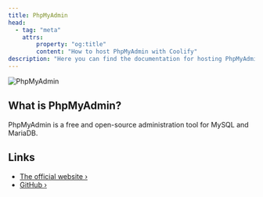```yaml
---
title: PhpMyAdmin
head:
  - tag: "meta"
    attrs:
        property: "og:title"
        content: "How to host PhpMyAdmin with Coolify"
description: "Here you can find the documentation for hosting PhpMyAdmin with Coolify."
---
```



<Badge text="One-click setup." variant="note" size="large" />

![PhpMyAdmin](https://external-content.duckduckgo.com/iu/?u=https%3A%2F%2Fwww.phpmyadmin.net%2Fstatic%2Fimages%2Flogo-og.png&f=1&nofb=1&ipt=677560c7ab411b6c57023e2b7d1a9c2e4969aed8c4510c9493acea67fc6b16db&ipo=images)

## What is PhpMyAdmin?

PhpMyAdmin is a free and open-source administration tool for MySQL and MariaDB.

## Links

- [The official website ›](https://www.phpmyadmin.net/)
- [GitHub ›](https://github.com/phpmyadmin/phpmyadmin)
